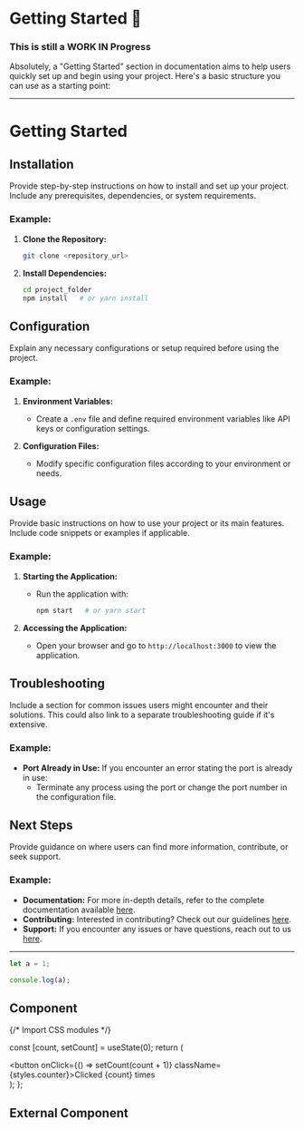 # Getting Started 🎈

### This is still a WORK IN Progress

Absolutely, a "Getting Started" section in documentation aims to help users quickly set up and begin using your project. Here's a basic structure you can use as a starting point:

---

# Getting Started

## Installation

Provide step-by-step instructions on how to install and set up your project. Include any prerequisites, dependencies, or system requirements.

### Example:

1. **Clone the Repository:**
   ```bash
   git clone <repository_url>
   ```

2. **Install Dependencies:**
   ```bash
   cd project_folder
   npm install   # or yarn install
   ```

## Configuration

Explain any necessary configurations or setup required before using the project.

### Example:

1. **Environment Variables:**
   - Create a `.env` file and define required environment variables like API keys or configuration settings.

2. **Configuration Files:**
   - Modify specific configuration files according to your environment or needs.

## Usage

Provide basic instructions on how to use your project or its main features. Include code snippets or examples if applicable.

### Example:

1. **Starting the Application:**
   - Run the application with:
     ```bash
     npm start   # or yarn start
     ```

2. **Accessing the Application:**
   - Open your browser and go to `http://localhost:3000` to view the application.

## Troubleshooting

Include a section for common issues users might encounter and their solutions. This could also link to a separate troubleshooting guide if it's extensive.

### Example:

- **Port Already in Use:**
  If you encounter an error stating the port is already in use:
  - Terminate any process using the port or change the port number in the configuration file.

## Next Steps

Provide guidance on where users can find more information, contribute, or seek support.

### Example:

- **Documentation:** For more in-depth details, refer to the complete documentation available [here](link_to_full_documentation).
- **Contributing:** Interested in contributing? Check out our guidelines [here](link_to_contributing_guidelines).
- **Support:** If you encounter any issues or have questions, reach out to us [here](link_to_support_channel).

---


```js filename="demo.js" {3} copy
let a = 1;

console.log(a);
```

## Component


{/* Import CSS modules */}

  const [count, setCount] = useState(0);
  return (
    <div>
      <button onClick={() => setCount(count + 1)} className={styles.counter}>Clicked {count} times</button>
    </div>
  );
};

<Counter/>

## External Component


<Counters />
